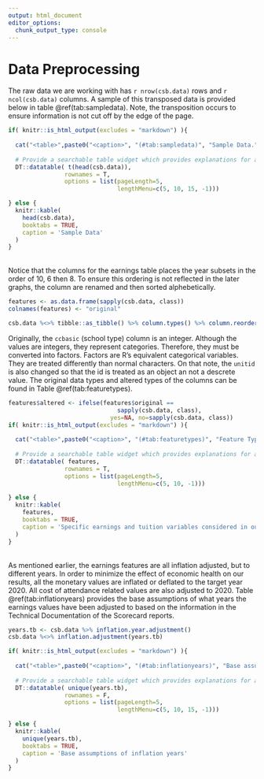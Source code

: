 ```yaml
---
output: html_document
editor_options: 
  chunk_output_type: console
---
```

# Data Preprocessing

The raw data we are working with has `r nrow(csb.data)` rows and `r ncol(csb.data)` columns. A sample of this transposed data is provided below in table \@ref(tab:sampledata). Note, the transposition occurs to ensure information is not cut off by the edge of the page.

```r
if( knitr::is_html_output(excludes = "markdown") ){
  
  cat("<table>",paste0("<caption>", "(#tab:sampledata)", "Sample Data.", "</caption>"),"</table>", sep ="\n")
  
  # Provide a searchable table widget which provides explanations for all relevant columns
  DT::datatable( t(head(csb.data)), 
                rownames = T, 
                options = list(pageLength=5,
                               lengthMenu=c(5, 10, 15, -1)))

} else {
  knitr::kable(
    head(csb.data),
    booktabs = TRUE,
    caption = 'Sample Data'
  )
}
```

<br/>
Notice that the columns for the earnings table places the year subsets in the order of 10, 6 then 8. To ensure this ordering is not reflected in the later graphs, the column are renamed and then sorted alphebetically.

```r
features <- as.data.frame(sapply(csb.data, class))
colnames(features) <- "original"

csb.data %<>% tibble::as_tibble() %>% column.types() %>% column.reorder()
```

Originally, the `ccbasic` (school type) column is an integer. Although the values are integers, they represent categories. Therefore, they must be converted into factors. Factors are R's equivalent categorical variables. They are treated differently than normal characters. On that note, the `unitid` is also changed so that the id is treated as an object an not a descrete value. The original data types and altered types of the columns can be found in Table \@ref(tab:featuretypes). 

```r
features$altered <- ifelse(features$original == 
                               sapply(csb.data, class), 
                             yes=NA, no=sapply(csb.data, class))
if( knitr::is_html_output(excludes = "markdown") ){
  
  cat("<table>",paste0("<caption>", "(#tab:featuretypes)", "Feature Types.", "</caption>"),"</table>", sep ="\n")
  
  # Provide a searchable table widget which provides explanations for all relevant columns
  DT::datatable( features, 
                rownames = T, 
                options = list(pageLength=5, 
                               lengthMenu=c(5, 10, -1)))

} else {
  knitr::kable(
    features,
    booktabs = TRUE,
    caption = 'Specific earnings and tuition variables considered in our analysis..'
  )
}
```

<br/>
As mentioned earlier, the earnings features are all inflation adjusted, but to different years. In order to minimize the effect of economic health on our results, all the monetary values are inflated or deflated to the target year 2020. All cost of attendance related values are also adjusted to 2020. Table \@ref(tab:inflationyears) provides the base assumptions of what years the earnings values have been adjusted to based on the information in the Technical Documentation of the Scorecard reports.
```r
years.tb <- csb.data %>% inflation.year.adjustment()
csb.data %<>% inflation.adjustment(years.tb)

if( knitr::is_html_output(excludes = "markdown") ){
  
  cat("<table>",paste0("<caption>", "(#tab:inflationyears)", "Base assumptions of inflation years", "</caption>"),"</table>", sep ="\n")
  
  # Provide a searchable table widget which provides explanations for all relevant columns
  DT::datatable( unique(years.tb), 
                rownames = F, 
                options = list(pageLength=5, 
                               lengthMenu=c(5, 10, 15, -1)))

} else {
  knitr::kable(
    unique(years.tb),
    booktabs = TRUE,
    caption = 'Base assumptions of inflation years'
  )
}
```
